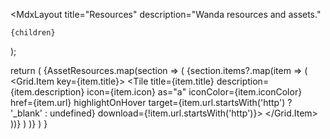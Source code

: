 
  <MdxLayout
    title="Resources"
    description="Wanda resources and assets."
  >
    {children}
  </MdxLayout>
);

  return (
    <Stack rowGap={80}>
      {AssetResources.map(section => (
        <Stack as="section" rowGap={24} key={section.title}>
          <Title as="h2" level="5">{section.title}</Title>
          <Grid
            columns={2}
            colMinWidth="20rem"
            columnGap={4}
            rowGap={4}
          >
            {section.items?.map(item => (
              <Grid.Item key={item.title}>
                <Tile
                  title={item.title}
                  description={item.description}
                  icon={item.icon}
                  as="a"
                  iconColor={item.iconColor}
                  href={item.url}
                  highlightOnHover
                  target={item.url.startsWith('http') ? '_blank' : undefined}
                  download={!item.url.startsWith('http')}>
                </Tile>
              </Grid.Item>
            ))}
          </Grid>
        </Stack>
      )
      )}
    </Stack>
  )
}

<ResourceRender />

